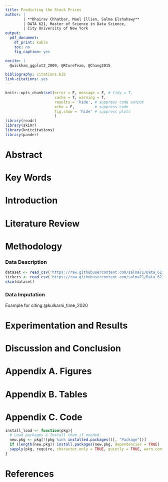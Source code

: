 ```yaml
---
title: Predicting the Stock Prices 
author: | 
        | **Dhairav Chhatbar, Mael Illien, Salma Elshahawy**
        | DATA 621, Master of Science in Data Science,
        | City University of New York
output: 
  pdf_document:
    df_print: kable
    toc: no
    fig_caption: yes

nocite: | 
  @wickham_ggplot2_2009, @RCoreTeam, @Chang2015

bibliography: citations.bib
link-citations: yes
---
```



```r
knitr::opts_chunk$set(error = F, message = F, # tidy = T,
                      cache = T, warning = T, 
                      results = 'hide', # suppress code output
                      echo = F,         # suppress code
                      fig.show = 'hide' # suppress plots
                      )
library(readr)
library(skimr)
library(knitcitations)
library(pander)
```

# Abstract


# Key Words


# Introduction



# Literature Review


# Methodology

### Data Description

```r
dataset <- read_csv('https://raw.githubusercontent.com/salma71/Data_621/master/Project_Proposal/stocks_combined.csv')
tickers <- read_csv('https://raw.githubusercontent.com/salma71/Data_621/master/Project_Proposal/tickers.csv')
skim(dataset)
```

### Data Imputation

Example for citing @kulkarni_time_2020

# Experimentation and Results


# Discussion and Conclusion


\newpage
# Appendix A. Figures


\newpage
# Appendix B. Tables

\newpage
# Appendix C. Code

```r
install_load <- function(pkg){
  # Load packages & Install them if needed.
  new.pkg <- pkg[!(pkg %in% installed.packages()[, "Package"])]
  if (length(new.pkg)) install.packages(new.pkg, dependencies = TRUE)
  sapply(pkg, require, character.only = TRUE, quietly = TRUE, warn.conflicts = FALSE)
}
```

\newpage
# References


